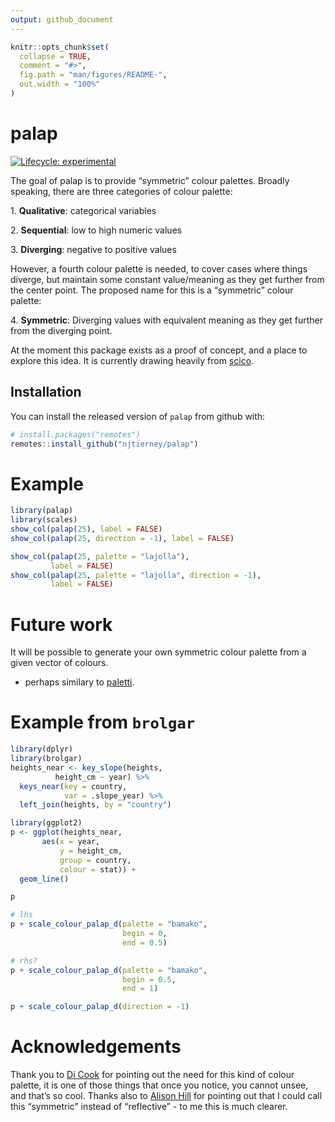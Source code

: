 ```yaml
---
output: github_document
---
```


<!-- README.md is generated from README.Rmd. Please edit that file -->

```r
knitr::opts_chunk$set(
  collapse = TRUE,
  comment = "#>",
  fig.path = "man/figures/README-",
  out.width = "100%"
)
```

# palap

<!-- badges: start -->
[![Lifecycle: experimental](https://img.shields.io/badge/lifecycle-experimental-orange.svg)](https://www.tidyverse.org/lifecycle/#experimental)
<!-- badges: end -->

The goal of palap is to provide "symmetric" colour palettes. Broadly speaking, there are three categories of colour palette:

1\. **Qualitative**: categorical variables

2\. **Sequential**: low to high numeric values

3\. **Diverging**: negative to positive values

However, a fourth colour palette is needed, to cover cases where things diverge, but maintain some constant value/meaning as they get further from the center point. The proposed name for this is a "symmetric" colour palette:

4\. **Symmetric**: Diverging values with equivalent meaning as they get further from the diverging point.

At the moment this package exists as a proof of concept, and a place to explore this idea. It is currently drawing heavily from [scico](https://github.com/thomasp85/scico).

## Installation

You can install the released version of `palap` from github with:

``` r
# install.packages("remotes")
remotes::install_github("njtierney/palap")
```

# Example

```r
library(palap)
library(scales)
show_col(palap(25), label = FALSE)
show_col(palap(25, direction = -1), label = FALSE)

show_col(palap(25, palette = "lajolla"), 
         label = FALSE)
show_col(palap(25, palette = "lajolla", direction = -1),
         label = FALSE)
```

# Future work

It will be possible to generate your own symmetric colour palette from a given vector of colours.

- perhaps similary to [paletti](https://github.com/EdwinTh/paletti).

# Example from `brolgar`

```r
library(dplyr)
library(brolgar)
heights_near <- key_slope(heights,
          height_cm ~ year) %>%
  keys_near(key = country,
            var = .slope_year) %>%
  left_join(heights, by = "country")

library(ggplot2)
p <- ggplot(heights_near,
       aes(x = year,
           y = height_cm,
           group = country,
           colour = stat)) +
  geom_line()

p

# lhs
p + scale_colour_palap_d(palette = "bamako",
                         begin = 0,
                         end = 0.5)

# rhs?
p + scale_colour_palap_d(palette = "bamako",
                         begin = 0.5,
                         end = 1)

p + scale_colour_palap_d(direction = -1)

```

# Acknowledgements

Thank you to [Di Cook](http://dicook.org/) for pointing out the need for this kind of colour palette, it is one of those things that once you notice, you cannot unsee, and that's so cool. Thanks also to [Alison Hill](https://alison.rbind.io/) for pointing out that I could call this "symmetric" instead of "reflective" - to me this is much clearer.
